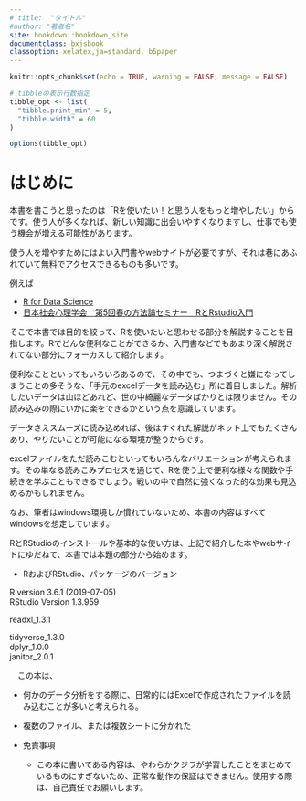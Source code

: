 ```yaml
---
# title:  "タイトル"
#author: "著者名"
site: bookdown::bookdown_site
documentclass: bxjsbook
classoption: xelatex,ja=standard, b5paper
---
```


```r
knitr::opts_chunk$set(echo = TRUE, warning = FALSE, message = FALSE)

# tibbleの表示行数指定
tibble_opt <- list(
  "tibble.print_min" = 5,
  "tibble.width" = 60
)

options(tibble_opt)

```

# はじめに {-#hajimeni}


本書を書こうと思ったのは「Rを使いたい！と思う人をもっと増やしたい」からです。使う人が多くなれば、新しい知識に出会いやすくなりますし、仕事でも使う機会が増える可能性があります。

使う人を増やすためにはよい入門書やwebサイトが必要ですが、それは巷にあふれていて無料でアクセスできるものも多いです。

例えば

 * [R for Data Science](https://r4ds.had.co.nz/)  
 * [日本社会心理学会　第5回春の方法論セミナー　RとRstudio入門](https://kazutan.github.io/JSSP2018_spring/index.html)  
 

そこで本書では目的を絞って、Rを使いたいと思わせる部分を解説することを目指します。Rでどんな便利なことができるか、入門書などでもあまり深く解説されてない部分にフォーカスして紹介します。

便利なことといってもいろいろあるので、その中でも、つまづくと嫌になってしまうことの多そうな、「手元のexcelデータを読み込む」所に着目しました。解析したいデータは山ほどあれど、世の中綺麗なデータばかりとは限りません。その読み込みの際にいかに楽をできるかという点を意識しています。

データさえスムーズに読み込めれば、後はすぐれた解説がネット上でもたくさんあり、やりたいことが可能になる環境が整うからです。

excelファイルをただ読みこむといってもいろんなバリエーションが考えられます。その単なる読みこみプロセスを通じて、Rを使う上で便利な様々な関数や手続きを学ぶこともできるでしょう。戦いの中で自然に強くなった的な効果も見込めるかもしれません。

なお、筆者はwindows環境しか慣れていないため、本書の内容はすべてwindowsを想定しています。

RとRStudioのインストールや基本的な使い方は、上記で紹介した本やwebサイトにゆだねて、本書では本題の部分から始めます。



* RおよびRStudio、パッケージのバージョン

R version 3.6.1 (2019-07-05)  
RStudio Version 1.3.959  

readxl_1.3.1  

tidyverse_1.3.0   
dplyr_1.0.0  
janitor_2.0.1  

　この本は、

* 何かのデータ分析をする際に、日常的にはExcelで作成されたファイルを読み込むことが多いと考えられる。
* 複数のファイル、または複数シートに分かれた


* 免責事項
  + この本に書いてある内容は、やわらかクジラが学習したことをまとめているものにすぎないため、正常な動作の保証はできません。使用する際は、自己責任でお願いします。 

